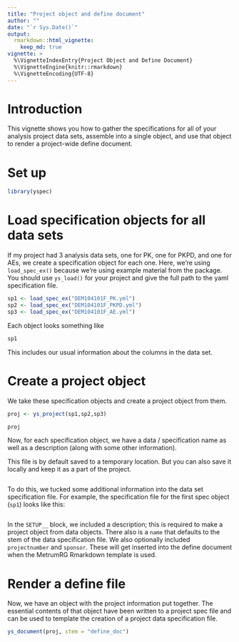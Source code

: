 ```yaml
---
title: "Project object and define document"
author: ""
date: "`r Sys.Date()`"
output: 
  rmarkdown::html_vignette: 
    keep_md: true
vignette: >
  %\VignetteIndexEntry{Project Object and Define Document}
  %\VignetteEngine{knitr::rmarkdown}
  %\VignetteEncoding{UTF-8}
---
```

# Introduction
This vignette shows you how to gather the specifications for all of your
analysis project data sets, assemble into a single object, and use that object 
to render a project-wide define document.

# Set up

```r
library(yspec)
```

# Load specification objects for all data sets

If my project had 3 analysis data sets, one for PK, one for PKPD, and one for 
AEs, we create a specification object for each one.  Here, we're using 
`load_spec_ex()` because we're using example material from the package.  You 
should use `ys_load()` for your project and give the full path to the 
yaml specification file. 

```r
sp1 <- load_spec_ex("DEM104101F_PK.yml")
sp2 <- load_spec_ex("DEM104101F_PKPD.yml")
sp3 <- load_spec_ex("DEM104101F_AE.yml")

```

Each object looks something like
```r
sp1
```

This includes our usual information about the columns in the data set. 


# Create a project object

We take these specification objects and create a 
project object from them. 
```r
proj <- ys_project(sp1,sp2,sp3)

proj

```

Now, for each specification object, we have a data / specification name as well 
as a description (along with some other information). 

This file is by default saved to a temporary location.  But you can also save 
it locally and keep it as a part of the project.

```yaml

```


To do this, we tucked some additional information into the data set 
specification file. For example, the specification file for the first spec 
object (`sp1`) looks like this:
```yaml

```

In the `SETUP__` block, we included a description; this is required to make a 
project object from data objects. There also is a `name` that defaults to the 
stem of the data specification file.  We also optionally included `projectnumber` 
and `sponsor`.  These will get inserted into the define document when the 
MetrumRG Rmarkdown template is used.

# Render a define file
Now, we have an object with the project information put together.  The essential
contents of that object have been written to a project spec file and can be used 
to template the creation of a project data specification file.

```r
ys_document(proj, stem = "define_doc")
```
